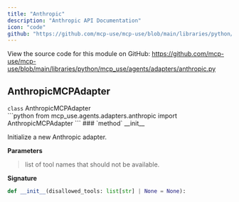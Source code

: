 ```yaml
---
title: "Anthropic"
description: "Anthropic API Documentation"
icon: "code"
github: "https://github.com/mcp-use/mcp-use/blob/main/libraries/python/mcp_use/agents/adapters/anthropic.py"
---
```



<Callout type="info" title="Source Code">
View the source code for this module on GitHub: <a href='https://github.com/mcp-use/mcp-use/blob/main/libraries/python/mcp_use/agents/adapters/anthropic.py' target='_blank' rel='noopener noreferrer'>https://github.com/mcp-use/mcp-use/blob/main/libraries/python/mcp_use/agents/adapters/anthropic.py</a>
</Callout>

## AnthropicMCPAdapter

<div>
<RandomGradientBackground className="rounded-lg p-4 w-full h-full rounded-full">
<div className="text-black">
<div className="text-black font-bold text-xl mb-2 mt-8"><code className="!text-black">class</code> AnthropicMCPAdapter</div>

</div>
</RandomGradientBackground>
```python
from mcp_use.agents.adapters.anthropic import AnthropicMCPAdapter
```

<Card type="info">
### `method` __init__

Initialize a new Anthropic adapter.


**Parameters**
><ParamField body="disallowed_tools" type="list[str] | None" default="None" >   list of tool names that should not be available. </ParamField>

**Signature**
```python wrap
def __init__(disallowed_tools: list[str] | None = None):
```

</Card>
</div>
